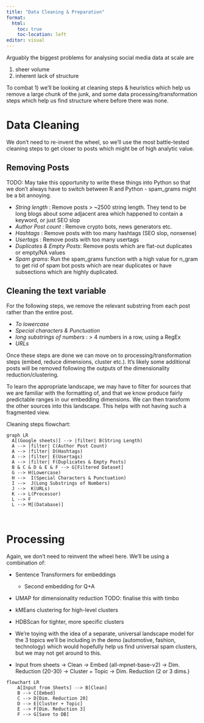 ```yaml
---
title: "Data Cleaning & Preparation"
format: 
  html:
    toc: true
    toc-location: left
editor: visual
---
```


Arguably the biggest problems for analysing social media data at scale are 

1. sheer volume 
2. inherent lack of structure

To combat 1) we'll be looking at cleaning steps & heuristics which help us remove a large chunk of the junk, and some data processing/transformation steps which help us find structure where before there was none.

# Data Cleaning

We don't need to re-invent the wheel, so we'll use the most battle-tested cleaning steps to get closer to posts which might be of high analytic value.

## Removing Posts

TODO: May take this opportunity to write these things into Python so that we don't always have to switch between R and Python - spam_grams might be a bit annoying.

- *String length* : Remove posts > ~2500 string length. They tend to be long blogs about some adjacent area which happened to contain a keyword, or just SEO slop
- *Author Post count* : Remove crypto bots, news generators etc.
- *Hashtags* : Remove posts with too many hashtags (SEO slop, nonsense)
- *Usertags* : Remove posts with too many usertags
- *Duplicates & Empty Posts*: Remove posts which are flat-out duplicates or empty/NA values
- *Spam grams*:  Run the spam_grams function with a high value for n_gram to get rid of spam bot posts which are near duplicates or have subsections which are highly duplicated.

## Cleaning the text variable

For the following steps, we remove the relevant substring from each post rather than the entire post. 

- *To lowercase*
- *Special characters & Punctuation* 
- *long substrings of numbers* : > 4 numbers in a row, using a RegEx
- *URLs* 

Once these steps are done we can move on to processing/transformation steps (embed, reduce dimensions, cluster etc.). It's likely some additional posts will be removed following the outputs of the dimensionality reduction/clustering.

To learn the appropriate landscape, we may have to filter for sources that we are familiar with the formatting of, and that we know produce fairly predictable ranges in our embedding dimensions. We can then transform the other sources into this landscape. This helps with not having such a fragmented view.

Cleaning steps flowchart:
```mermaid
graph LR
  A[(Google sheets)] --> |filter| B(String Length)
  A --> |filter| C(Author Post Count)
  A --> |filter| D(Hashtags)
  A --> |filter| E(Usertags)
  A --> |filter| F(Duplicates & Empty Posts)
  B & C & D & E & F --> G[Filtered Dataset]
  G --> H(Lowercase)
  H -->  I(Special Characters & Punctuation)
  I -->  J(Long Substrings of Numbers)
  J -->  K(URLs)
  K --> L(Processor)
  L --> F
  L --> M[(Database)]
  
  
```


# Processing

Again, we don't need to reinvent the wheel here. We'll be using a combination of:

+ Sentence Transformers for embeddings
  + Second embedding for Q+A 
+ UMAP for dimensionality reduction
TODO: finalise this with timbo
+ kMEans clustering for high-level clusters
+ HDBScan for tighter, more specific clusters

- We're toying with the idea of a separate, universal landscape model for the 3 topics we'll be including in the demo (automotive, fashion, technology) which would hopefully help us find universal spam clusters, but we may not get around to this.

- Input from sheets -> Clean -> Embed (all-mpnet-base-v2) -> Dim. Reduction (20-30) -> Cluster + Topic -> Dim. Reduction (2 or 3 dims.)


```mermaid
flowchart LR
    A[Input from Sheets] --> B[Clean]
    B --> C[Embed]
    C --> D[Dim. Reduction 20]
    D --> E[Cluster + Topic]
    E --> F[Dim. Reduction 3]
    F --> G[Save to DB]

```

